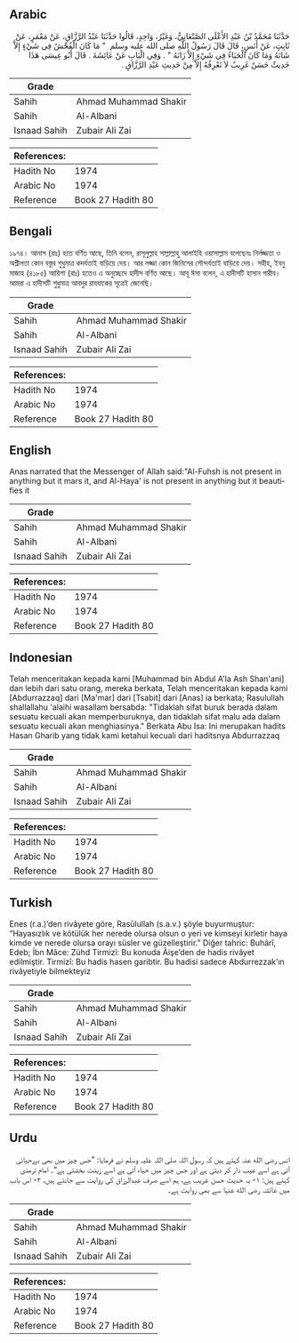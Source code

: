 ## Arabic


<div dir="rtl" lang="ar" style={{fontSize:'larger',backgroundColor:'#f8f9fa',padding:20}}>
حَدَّثَنَا مُحَمَّدُ بْنُ عَبْدِ الأَعْلَى الصَّنْعَانِيُّ، وَغَيْرُ، وَاحِدٍ، قَالُوا حَدَّثَنَا عَبْدُ الرَّزَّاقِ، عَنْ مَعْمَرٍ، عَنْ ثَابِتٍ، عَنْ أَنَسٍ، قَالَ قَالَ رَسُولُ اللَّهِ صلى الله عليه وسلم ‏ "‏ مَا كَانَ الْفُحْشُ فِي شَيْءٍ إِلاَّ شَانَهُ وَمَا كَانَ الْحَيَاءُ فِي شَيْءٍ إِلاَّ زَانَهُ ‏"‏ ‏.‏ وَفِي الْبَابِ عَنْ عَائِشَةَ ‏.‏ قَالَ أَبُو عِيسَى هَذَا حَدِيثٌ حَسَنٌ غَرِيبٌ لاَ نَعْرِفُهُ إِلاَّ مِنْ حَدِيثِ عَبْدِ الرَّزَّاقِ ‏.‏
</div>
<div style={{backgroundColor:'#f8f9fa',padding:20, marginBottom: 10}}><table> <thead> <tr> <th>Grade</th> <th></th> </tr> </thead> <tbody> <tr><td>Sahih</td><td>Ahmad Muhammad Shakir</td></tr><tr><td>Sahih</td><td>Al-Albani</td></tr><tr><td>Isnaad Sahih</td><td>Zubair Ali Zai</td></tr></tbody></table><table> <thead> <tr> <th>References:</th> <th></th> </tr> </thead> <tbody><tr><td>Hadith No</td><td>1974</td></tr><tr><td>Arabic No</td><td>1974</td></tr><tr><td>Reference</td><td>Book 27 Hadith 80</td></tr></tbody></table></div>

## Bengali


<div dir="ltr" lang="bn" style={{fontSize:'larger',backgroundColor:'#f8f9fa',padding:20}}>
১৯৭৪। আনাস (রাঃ) হতে বর্ণিত আছে, তিনি বলেন, রাসূলুল্লাহ সাল্লাল্লাহু আলাইহি ওয়াসাল্লাম বলেছেনঃ নির্লজ্জতা ও অশ্লীলতা কোন বস্তুর শুধুমাত্র কদর্যতাই বাড়িয়ে দেয়। আর লজ্জা কোন জিনিসের সৌন্দর্যতাই বাড়িয়ে দেয়। সহীহ, ইবনু মাজাহ (৪১৮৫) আয়িশা (রাঃ) হতেও এ অনুচ্ছেদে হাদীস বর্ণিত আছে। আবূ ঈসা বলেন, এ হাদীসটি হাসান গারীব। আমরা এ হাদীসটি শুধুমাত্র আবদুর রাযযাকের সূত্রেই জেনেছি।
</div>
<div style={{backgroundColor:'#f8f9fa',padding:20, marginBottom: 10}}><table> <thead> <tr> <th>Grade</th> <th></th> </tr> </thead> <tbody> <tr><td>Sahih</td><td>Ahmad Muhammad Shakir</td></tr><tr><td>Sahih</td><td>Al-Albani</td></tr><tr><td>Isnaad Sahih</td><td>Zubair Ali Zai</td></tr></tbody></table><table> <thead> <tr> <th>References:</th> <th></th> </tr> </thead> <tbody><tr><td>Hadith No</td><td>1974</td></tr><tr><td>Arabic No</td><td>1974</td></tr><tr><td>Reference</td><td>Book 27 Hadith 80</td></tr></tbody></table></div>

## English


<div dir="ltr" lang="en" style={{fontSize:'larger',backgroundColor:'#f8f9fa',padding:20}}>
Anas narrated that the Messenger of Allah said:"Al-Fuhsh is not present in anything but it mars it, and Al-Haya' is not present in anything but it beautifies it
</div>
<div style={{backgroundColor:'#f8f9fa',padding:20, marginBottom: 10}}><table> <thead> <tr> <th>Grade</th> <th></th> </tr> </thead> <tbody> <tr><td>Sahih</td><td>Ahmad Muhammad Shakir</td></tr><tr><td>Sahih</td><td>Al-Albani</td></tr><tr><td>Isnaad Sahih</td><td>Zubair Ali Zai</td></tr></tbody></table><table> <thead> <tr> <th>References:</th> <th></th> </tr> </thead> <tbody><tr><td>Hadith No</td><td>1974</td></tr><tr><td>Arabic No</td><td>1974</td></tr><tr><td>Reference</td><td>Book 27 Hadith 80</td></tr></tbody></table></div>

## Indonesian


<div dir="ltr" lang="id" style={{fontSize:'larger',backgroundColor:'#f8f9fa',padding:20}}>
Telah menceritakan kepada kami [Muhammad bin Abdul A'la Ash Shan'ani] dan lebih dari satu orang, mereka berkata, Telah menceritakan kepada kami [Abdurrazzaq] dari [Ma'mar] dari [Tsabit] dari [Anas] ia berkata; Rasulullah shallallahu 'alaihi wasallam bersabda: "Tidaklah sifat buruk berada dalam sesuatu kecuali akan memperburuknya, dan tidaklah sifat malu ada dalam sesuatu kecuali akan menghiasinya." Berkata Abu Isa: Ini merupakan hadits Hasan Gharib yang tidak kami ketahui kecuali dari haditsnya Abdurrazzaq
</div>
<div style={{backgroundColor:'#f8f9fa',padding:20, marginBottom: 10}}><table> <thead> <tr> <th>Grade</th> <th></th> </tr> </thead> <tbody> <tr><td>Sahih</td><td>Ahmad Muhammad Shakir</td></tr><tr><td>Sahih</td><td>Al-Albani</td></tr><tr><td>Isnaad Sahih</td><td>Zubair Ali Zai</td></tr></tbody></table><table> <thead> <tr> <th>References:</th> <th></th> </tr> </thead> <tbody><tr><td>Hadith No</td><td>1974</td></tr><tr><td>Arabic No</td><td>1974</td></tr><tr><td>Reference</td><td>Book 27 Hadith 80</td></tr></tbody></table></div>

## Turkish


<div dir="ltr" lang="tr" style={{fontSize:'larger',backgroundColor:'#f8f9fa',padding:20}}>
Enes (r.a.)’den rivâyete göre, Rasûlullah (s.a.v.) şöyle buyurmuştur: “Hayasızlık ve kötülük her nerede olursa olsun o yeri ve kimseyi kirletir haya kimde ve nerede olursa orayı süsler ve güzelleştirir.” Diğer tahric: Buhârî, Edeb; İbn Mâce: Zühd Tirmizî: Bu konuda Âişe’den de hadis rivâyet edilmiştir. Tirmizî: Bu hadis hasen garibtir. Bu hadisi sadece Abdurrezzak’ın rivâyetiyle bilmekteyiz
</div>
<div style={{backgroundColor:'#f8f9fa',padding:20, marginBottom: 10}}><table> <thead> <tr> <th>Grade</th> <th></th> </tr> </thead> <tbody> <tr><td>Sahih</td><td>Ahmad Muhammad Shakir</td></tr><tr><td>Sahih</td><td>Al-Albani</td></tr><tr><td>Isnaad Sahih</td><td>Zubair Ali Zai</td></tr></tbody></table><table> <thead> <tr> <th>References:</th> <th></th> </tr> </thead> <tbody><tr><td>Hadith No</td><td>1974</td></tr><tr><td>Arabic No</td><td>1974</td></tr><tr><td>Reference</td><td>Book 27 Hadith 80</td></tr></tbody></table></div>

## Urdu


<div dir="rtl" lang="ur" style={{fontSize:'larger',backgroundColor:'#f8f9fa',padding:20}}>
انس رضی الله عنہ کہتے ہیں کہ رسول اللہ صلی اللہ علیہ وسلم نے فرمایا: ”جس چیز میں بھی بےحیائی آتی ہے اسے عیب دار کر دیتی ہے اور جس چیز میں حیاء آتی ہے اسے زینت بخشتی ہے“۔ امام ترمذی کہتے ہیں: ۱- یہ حدیث حسن غریب ہے، ہم اسے صرف عبدالرزاق کی روایت سے جانتے ہیں، ۲- اس باب میں عائشہ رضی الله عنہا سے بھی روایت ہے۔
</div>
<div style={{backgroundColor:'#f8f9fa',padding:20, marginBottom: 10}}><table> <thead> <tr> <th>Grade</th> <th></th> </tr> </thead> <tbody> <tr><td>Sahih</td><td>Ahmad Muhammad Shakir</td></tr><tr><td>Sahih</td><td>Al-Albani</td></tr><tr><td>Isnaad Sahih</td><td>Zubair Ali Zai</td></tr></tbody></table><table> <thead> <tr> <th>References:</th> <th></th> </tr> </thead> <tbody><tr><td>Hadith No</td><td>1974</td></tr><tr><td>Arabic No</td><td>1974</td></tr><tr><td>Reference</td><td>Book 27 Hadith 80</td></tr></tbody></table></div>